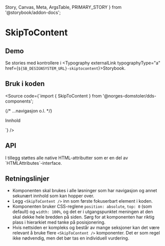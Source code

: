   Story,
  Canvas,
  Meta,
  ArgsTable,
  PRIMARY_STORY
} from '@storybook/addon-docs';

<Meta title="Design system/SkipToContent/API" component={SkipToContent} />

# SkipToContent

<ComponentLinkRow
  docsHref="https://design.domstol.no/987b33f71/p/206fdc-skiptocontent/b/11d1c4"
  figmaHref="https://www.figma.com/file/ewqSDmkgqDQ5PyOsRp4V5b/?node-id=4695%3A96825"
  githubHref="https://github.com/domstolene/designsystem/tree/master/components/src/components/SkipToContent"
/>

## Demo

<Canvas>
  <Story id="design-system-skiptocontent--default" />
</Canvas>

Se stories med kontrollere i <Typography externalLink typographyType="a" href={`${SB_DESIGNSYSTEM_URL}-skiptocontent`}>Storybook</Typography>.

## Bruk i koden

<Source code={`import { SkipToContent } from '@norges-domstoler/dds-components';

<body>
  <SkipToContent {...args} href="#innhold" />

{/* ...navigasjon o.l. */}

  <Typography id="innhold">Innhold</Typography>
</body>`} />

## API

<ArgsTable story={PRIMARY_STORY} />
I tillegg støttes alle native HTML-attributter som er en del av `HTMLAttributes<HTMLAnchorElement>`-interface.

## Retningslinjer

- Komponenten skal brukes i alle løsninger som har navigasjon og annet sekunært innhold som kan hopper over.
- Legg `<SkipToContent />` inn som første fokuserbart element i koden.
- Komponenten bruker CSS-reglene `position: absolute`, `top: 0` (som default) og `width: 100%`, og det er i utgangspunktet meningen at den skal dekke hele bredden på siden. Sørg for at komponenten har riktig plass i hierarkiet med tanke på posisjonering.
- Hvis nettsiden er kompleks og består av mange seksjoner kan det være relevant å bruke flere `<SkipToContent />` komponenter. Det er som regel ikke nødvendig, men det bør tas en individuell vurdering.

